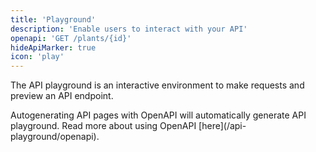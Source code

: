 ```yaml
---
title: 'Playground'
description: 'Enable users to interact with your API'
openapi: 'GET /plants/{id}'
hideApiMarker: true
icon: 'play'
---
```


The API playground is an interactive environment to make requests and preview an API endpoint.

<Info>
  Autogenerating API pages with OpenAPI will automatically generate API
  playground. Read more about using OpenAPI [here](/api-playground/openapi).
</Info>
